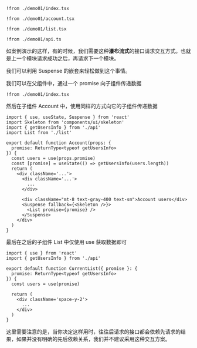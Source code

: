 

<Preview><Demo01 /></Preview>
<CodeTabs>
```tsx !!tabs index.tsx -c
!from ./demo01/index.tsx
```

```tsx !!tabs account.tsx -c
!from ./demo01/account.tsx
```

```tsx !!tabs list.tsx -c
!from ./demo01/list.tsx
```

```tsx !!tabs api.ts -c
!from ./demo01/api.ts
```
</CodeTabs>


如案例演示的这样，有的时候，我们需要这种**瀑布流式**的接口请求交互方式。也就是上一个模块请求成功之后，再请求下一个模块。

我们可以利用 Suspense 的嵌套来轻松做到这个事情。

我们可以在父组件中，通过一个 promise 向子组件传递数据

```tsx index.tsx -c
!from ./demo01/index.tsx
```

然后在子组件 Account 中，使用同样的方式向它的子组件传递数据

```tsx account.tsx -c
import { use, useState, Suspense } from 'react'
import Skeleton from 'components/ui/skeleton'
import { getUsersInfo } from './api'
import List from './list'

export default function Account(props: {
  promise: ReturnType<typeof getUsersInfo>
}) {
  const users = use(props.promise)
  const [promise] = useState(() => getUsersInfo(users.length))
  return (
    <div className='...'>
      <div className='...'>
        ...
      </div>

      <div className="mt-8 text-gray-400 text-sm">Account users</div>
      <Suspense fallback={<Skeleton />}>
        <List promise={promise} />
      </Suspense>
    </div>
  )
}
```

最后在之后的子组件 List 中仅使用 use 获取数据即可

```tsx list.tsx -c
import { use } from 'react'
import { getUsersInfo } from './api'

export default function CurrentList({ promise }: {
  promise: ReturnType<typeof getUsersInfo>
}) {
  const users = use(promise)

  return (
    <div className='space-y-2'>
      ...
    </div>
  )
}
```

这里需要注意的是，当你决定这样用时，往往后请求的接口都会依赖先请求的结果，如果并没有明确的先后依赖关系，我们并不建议采用这种交互方案。

